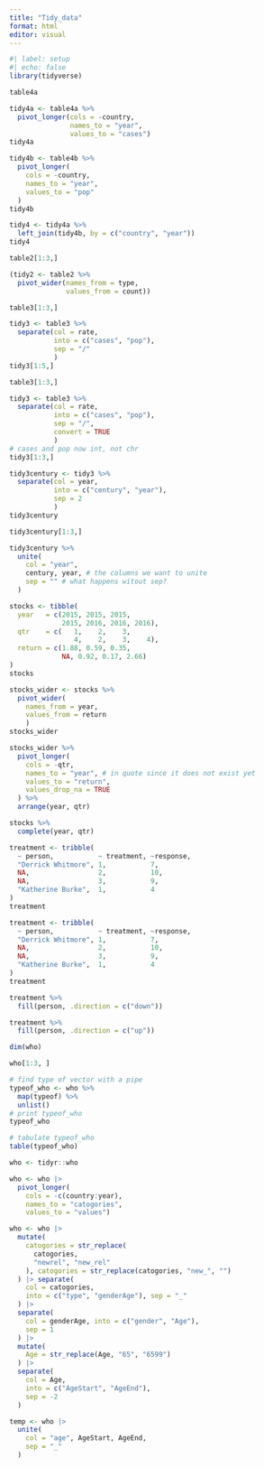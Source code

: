 ```yaml
---
title: "Tidy_data"
format: html
editor: visual
---
```


```r
#| label: setup
#| echo: false
library(tidyverse)

```

```r
table4a
```

```r
tidy4a <- table4a %>% 
  pivot_longer(cols = -country,
               names_to = "year", 
               values_to = "cases")
tidy4a
```

```r
tidy4b <- table4b %>% 
  pivot_longer(
    cols = -country,
    names_to = "year",
    values_to = "pop"
  )
tidy4b
```

```r
tidy4 <- tidy4a %>% 
  left_join(tidy4b, by = c("country", "year"))
tidy4
```

```r
table2[1:3,]
```

```r
(tidy2 <- table2 %>% 
  pivot_wider(names_from = type,
              values_from = count))
```

```r
table3[1:3,] 
```

```r
tidy3 <- table3 %>% 
  separate(col = rate,
           into = c("cases", "pop"),
           sep = "/"
           )
tidy3[1:5,]
```

```r
table3[1:3,] 
```

```r
tidy3 <- table3 %>% 
  separate(col = rate,
           into = c("cases", "pop"),
           sep = "/",
           convert = TRUE
           )
# cases and pop now int, not chr
tidy3[1:3,]
```

```r
tidy3century <- tidy3 %>% 
  separate(col = year,
           into = c("century", "year"),
           sep = 2
           )
tidy3century
```

```r
tidy3century[1:3,]
```

```r
tidy3century %>% 
  unite(
    col = "year",
    century, year, # the columns we want to unite
    sep = "" # what happens witout sep?
  )
```

```r
stocks <- tibble(
  year   = c(2015, 2015, 2015, 
             2015, 2016, 2016, 2016),
  qtr    = c(   1,    2,    3,    
                4,    2,    3,    4),
  return = c(1.88, 0.59, 0.35,
             NA, 0.92, 0.17, 2.66)
)
stocks
```

```r
stocks_wider <- stocks %>% 
  pivot_wider(
    names_from = year,
    values_from = return
    )
stocks_wider
```

```r
stocks_wider %>% 
  pivot_longer(
    cols = -qtr,
    names_to = "year", # in quote since it does not exist yet
    values_to = "return",
    values_drop_na = TRUE
  ) %>% 
  arrange(year, qtr)
```

```r
stocks %>% 
  complete(year, qtr)
```

```r
treatment <- tribble(
  ~ person,           ~ treatment, ~response,
  "Derrick Whitmore", 1,           7,
  NA,                 2,           10,
  NA,                 3,           9,
  "Katherine Burke",  1,           4
)
treatment
```

```r
treatment <- tribble(
  ~ person,           ~ treatment, ~response,
  "Derrick Whitmore", 1,           7,
  NA,                 2,           10,
  NA,                 3,           9,
  "Katherine Burke",  1,           4
)
treatment
```

```r
treatment %>% 
  fill(person, .direction = c("down"))
```

```r
treatment %>% 
  fill(person, .direction = c("up"))
```

```r
dim(who)
```

```r
who[1:3, ]
```

```r
# find type of vector with a pipe
typeof_who <- who %>% 
  map(typeof) %>% 
  unlist()
# print typeof_who
typeof_who
```

```r
# tabulate typeof_who
table(typeof_who)
```

```r
who <- tidyr::who
```

```r
who <- who |> 
  pivot_longer(
    cols = -c(country:year), 
    names_to = "catogories", 
    values_to = "values")
```

```r
who <- who |> 
  mutate(
    catogories = str_replace(
      catogories, 
      "newrel", "new_rel"
    ), catogories = str_replace(catogories, "new_", "")
  ) |> separate(
    col = catogories, 
    into = c("type", "genderAge"), sep = "_"
  ) |> 
  separate(
    col = genderAge, into = c("gender", "Age"), 
    sep = 1
  ) |> 
  mutate(
    Age = str_replace(Age, "65", "6599")
  ) |> 
  separate(
    col = Age,
    into = c("AgeStart", "AgeEnd"), 
    sep = -2
  )
```

```r
temp <- who |> 
  unite(
    col = "age", AgeStart, AgeEnd, 
    sep = "_"
  )
```
